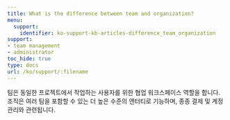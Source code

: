 ---
title: What is the difference between team and organization?
menu:
  support:
    identifier: ko-support-kb-articles-difference_team_organization
support:
- team management
- administrator
toc_hide: true
type: docs
url: /ko/support/:filename
---

팀은 동일한 프로젝트에서 작업하는 사용자를 위한 협업 워크스페이스 역할을 합니다. 조직은 여러 팀을 포함할 수 있는 더 높은 수준의 엔터티로 기능하며, 종종 결제 및 계정 관리와 관련됩니다.
